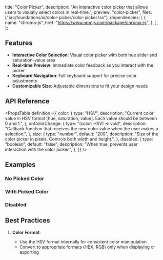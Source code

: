   title: "Color Picker",
  description:
    "An interactive color picker that allows users to visually select colors in real-time.",
  preview: "color-picker",
  files: ["src/foundations/ui/color-picker/color-picker.tsx"],
  dependencies: [
    {
      name: "chroma-js",
      href: "https://www.npmjs.com/package/chroma-js",
    },
  ],
};

## Features

- **Interactive Color Selection**: Visual color picker with both hue slider and saturation-value area
- **Real-time Preview**: Immediate color feedback as you interact with the picker
- **Keyboard Navigation**: Full keyboard support for precise color adjustments
- **Customizable Size**: Adjustable dimensions to fit your design needs

## API Reference

<PropsTable
  definition={{
    color: {
      type: "HSV",
      description:
        "Current color value in HSV format [hue, saturation, value]. Each value should be between 0 and 1.",
    },
    onColorChange: {
      type: "(color: HSV) => void",
      description:
        "Callback function that receives the new color value when the user makes a selection.",
    },
    size: {
      type: "number",
      default: "200",
      description:
        "Size of the color picker in pixels. Controls both width and height.",
    },
    disabled: {
      type: "boolean",
      default: "false",
      description:
        "When true, prevents user interaction with the color picker.",
    },
  }}
/>

## Examples

### No Picked Color

<Preview slug="color-picker" />

### With Picked Color

<Preview slug="color-picker-picked-color" />

### Disabled

<Preview slug="color-picker-disabled" />

## Best Practices

1. **Color Format**:

   - Use the HSV format internally for consistent color manipulation
   - Convert to appropriate formats (HEX, RGB) only when displaying or exporting
